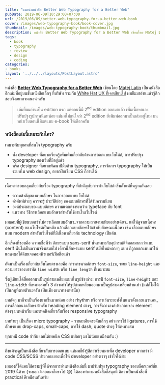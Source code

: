 ```yaml
---
title: "แนะนำหนังสือ Better Web Typography for a Better Web"
pubDate: 2019-06-09T10:29:00+07:00
url: /2019/06/09/better-web-typography-for-a-better-web-book
cover: /images/web-typography-book/book-cover.jpg
thumbnail: /images/web-typography-book/thumbnail.jpg
description: หนังสือ Better Web Typography for a Better Web เขียนโดย Matej Latin เป็นหนังสืออีกเล่มที่อยู่บนชั้นหนังสือเล็กๆ ที่บริษัท ผมยืมมาอ่านแล้วรู้สึกชอบจึงอยากจะแนะนำครับ
tags:
  - book
  - typography
  - review
  - design
  - coding
categories:
- books
layout: '../../../layouts/PostLayout.astro'
---
```


<p class="lead">
หนังสือ <a href="https://betterwebtype.com/web-typography-book/"><strong>Better Web Typography for a Better Web</strong></a> เขียนโดย <a href="https://matejlatin.co.uk/">Matej Latin</a>
เป็นหนังสืออีกเล่มที่อยู่บนชั้นหนังสือเล็กๆ ที่บริษัท รวมกับ <a href="https://armno.in.th/2018/04/26/%E0%B9%81%E0%B8%99%E0%B8%B0%E0%B8%99%E0%B8%B3%E0%B8%AB%E0%B8%99%E0%B8%B1%E0%B8%87%E0%B8%AA%E0%B8%B7%E0%B8%AD-white-hat-ux/">White Hat UX ที่เคยเขียนไป</a> ผมยืมมาอ่านแล้วรู้สึกชอบจึงอยากจะแนะนำครับ
</p>

<Picture
  src="/images/web-typography-book/book-cover.jpg"
  alt="ปกหนังสือ Better Web Typography for a Better Web"
  caption="ปกหนังสือ Better Web Typography for a Better Web"
  ratio="3-2"
/>

> เล่มที่ผมอ่านเป็น edition แรก แต่ตอนนี้มี 2<sup>nd</sup> edition ออกมาแล้ว เพิ่มเนื้อหาและปรับปรุงรูปภาพนิดหน่อย แต่ผมไม่แน่ใจว่า 2<sup>nd</sup> edition ยังพิมพ์ออกมาเป็นเล่มอยู่ไหม บนหน้าเว็บตอนนี้มีแต่แบบ e-book ให้เลือกครับ

### หนังสือเล่มนี้เหมาะกับใคร?

เหมาะกับทุกคนที่สนใจ typography ครับ

- ทั้ง developer ที่อยากเรียนรู้เพิ่มเติมเกี่ยวกับด้านการออกแบบเว็บไซต์, การปรับปรุง typography ของเว็บที่มีอยู่แล้ว
- หรือ designer ที่อยากพัฒนาฝีมือด้าน typography, การจัดการ typography ให้เป็นระบบใน web design, อยากฝึกเขียน CSS ก็อ่านได้

-----

เนื้อหาครอบคลุมเกี่ยวกับเรื่อง typography ที่สำคัญกับการทำเว็บไซต์
เริ่มตั้งแต่พื้นฐานกันเลย

- ความสำคัญของแบบอักษร ในการออกแบบเว็บไซต์
- คำศัพท์ต่างๆ ควรจะรู้ ประวัติย่อๆ ของแบบอักษรที่ได้รับความนิยม
- องค์ประกอบของแบบอักษร ความแตกต่างระหว่าง typeface กับ font
- แนวทาง วิธีการเลือกแบบอักษรสำหรับใช้งานในเว็บไซต์

ผมชอบที่ผู้เขียนบอกว่าไม่ควรเลือกแบบอักษร_จากความสวยงามเพียงอย่างเดียว_
แต่ให้ดูจากเนื้อหา (content) ของเว็บไซต์เป็นหลัก
แล้วเลือกแบบอักษรให้เข้ากับลักษณะเนื้อหา เช่น เลือกแบบอักษรแบบ modern
สำหรับเว็บไซต์ที่มีเนื้อหาเกี่ยวกับ technology เป็นต้น

อีกเรื่องที่ชอบคือ ความเชื่อที่ว่า อักษรแบบ sans-serif นั้นเหมาะกับอุปกรณ์ดิจิตอลมากกว่าแบบ serif นั้นไม่เป็นความจริงเสมอไป
เดี๋ยวนี้อักษรแบบ serif สมัยใหม่หลายๆ แบบ ก็ถูกออกแบบมาให้แสดงผลได้ดีบนจอคอมพิวเตอร์/มือถือแล้ว

<Picture
  src="/images/web-typography-book/ch-5.jpg"
  alt="บทที่ 5"
  ratio="3-2"
/>

ถัดมาเป็นเรื่องเกี่ยวกับเว็บโดยตรงเลยคือ การหาขนาดอักษร `font-size`, ระยะ `line-height` และความยาวของบรรทัด `line width` หรือ `line length`  ที่เหมาะสม

ซึ่งผู้เขียนได้สื่อออกมาเป็นรูปสามเหลี่ยมแบบในรูปข้างล่าง: การมี `font-size`, `line-height` และ `line-width`
ที่เหมาะสมทั้ง 3 ค่าจะทำให้รูปสามเหลี่ยมออกมาเป็นรูปสามเหลี่ยมด้านเท่า
(แต่ก็ไม่ได้เป็นกฎที่ตายตัวนะครับ เป็นเพียงแนวทางเท่านั้น)

<Picture
  src="/images/web-typography-book/triangle-paragraph.jpg"
  alt="triangle paragraph อธิบายความสัมพันธ์ระหว่าง font-size, line-height, กับ line-length"
  caption="(ภาพจาก https://betterwebtype.com/triangle/ ในเว็บมีเกมให้เล่นด้วย สนุกดี)"
/>

บทถัดๆ มาก็จะเป็นเรื่องยากขึ้นมาหน่อย อย่าง rhythm หรือการเว้นระยะทั้งในแนวตั้งและแนวนอน,
การเลือกขนาดอักษรสำหรับ heading element ต่างๆ,
การจัดวางองค์ประกอบของ element ต่างๆ บนหน้าเว็บ
และเทคนิคเกี่ยวกับเรื่อง responsive typography

บทท้ายๆ เป็นเรื่อง micro typography - รายละเอียดระดับเล็กๆ อย่างการใช้ ligatures,
การใช้อักษรแบบ drop-caps, small-caps, การใช้ dash, quote ต่างๆ ให้เหมาะสม

ทุกบทมี code กำกับ เลยได้เทคนิค CSS แปลกๆ มาไม่น้อยเหมือนกัน :)

-----

ถึงแม้จะดูเป็นหนังสือเกี่ยวกับการออกแบบ แต่ผมก็ยังรู้สึกว่าเขียนมาเพื่อ developer มากกว่า
มี code CSS/SCSS ประกอบเยอะเพื่อให้ developer อย่างเราๆ เข้าใจได้ง่าย

<Picture
  src="/images/web-typography-book/code.jpg"
  alt="Code SCSS/CSS"
  ratio="3-2"
/>

<Picture
  ratio="3-2"
  src="/images/web-typography-book/print.jpg"
  alt="รูปประกอบเนื้อหามีเยอะ"
  caption="การยกตัวอย่างประกอบเนื้อหาก็เข้าใจง่ายดี ไม่ต้องเป็น designer จ๋าๆ ก็เข้าใจได้"
/>

<Picture
  ratio="3-2"
  src="/images/web-typography-book/page.jpg"
  alt="รูปตัวอย่างจากหนังสือ"
  caption="คุณภาพการพิมพ์ดีมาก"
/>

ผมเองก็ได้แอบใช้ความรู้ที่ได้จากการอ่านหนังสือเล่มนี้ มาปรับปรุง typography ของบล็อกเวอร์ชั่น 2019 นี้ด้วย (จะบอกว่าลอกมาก็ตรงไป 😅) ได้ลองทำตามหนังสือก็สนุกดี
คิดว่าเป็นหนังสือที่ practical ดีเหมือนกันครับ


